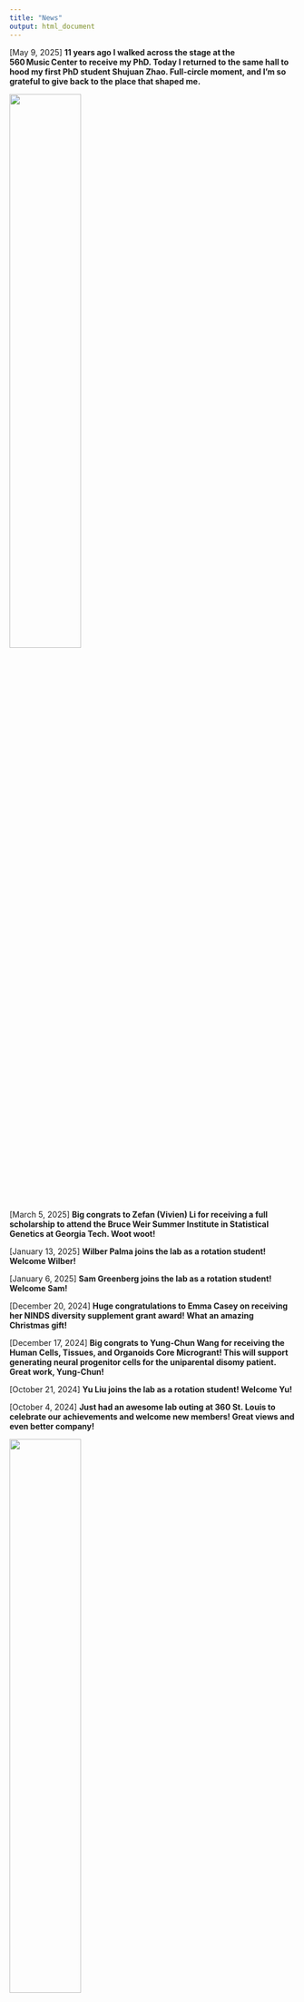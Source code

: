```yaml
---
title: "News"
output: html_document
---
```


[May 9, 2025] **11 years ago I walked across the stage at the 560 Music Center to receive my PhD. Today I returned to the same hall to hood my first PhD student Shujuan Zhao. Full‑circle moment, and I’m so grateful to give back to the place that shaped me.**

<img src="images/Shujuan_Hooding.jpg" style="width:50%; border:0; margin-right: 20px" align="top">

[March 5, 2025] **Big congrats to Zefan (Vivien) Li for receiving a full scholarship to attend the Bruce Weir Summer Institute in Statistical Genetics at Georgia Tech. Woot woot!**

[January 13, 2025] **Wilber Palma joins the lab as a rotation student! Welcome Wilber!**

[January 6, 2025] **Sam Greenberg joins the lab as a rotation student! Welcome Sam!**

[December 20, 2024] **Huge congratulations to Emma Casey on receiving her NINDS diversity supplement grant award! What an amazing Christmas gift!**

[December 17, 2024] **Big congrats to Yung-Chun Wang for receiving the Human Cells, Tissues, and Organoids Core Microgrant! This will support generating neural progenitor cells for the uniparental disomy patient. Great work, Yung-Chun!**

[October 21, 2024] **Yu Liu joins the lab as a rotation student! Welcome Yu!**

[October 4, 2024] **Just had an awesome lab outing at 360 St. Louis to celebrate our achievements and welcome new members! Great views and even better company!**

<img src="images/LabOuting10042024.jpeg" style="width:50%; border:0; margin-right: 20px" align="top">

[September 30, 2024] **Tingkuan Chu joins the lab as a rotation student! Welcome Tingkuan!**

[September 9, 2024] **Owen Limbrick joins the lab as an undergraduate researcher! Welcome Owen!**

[August 30, 2024] **The lab received R01 funding (PI: Jin) from the National Institute of Neurological Disorders and Stroke for the project "Molecular and cellular characterization of congenital hydrocephalus."**

<img src="images/NOA.jpeg" style="width:50%; border:0; margin-right: 20px" align="top">

[August 14, 2024] **Congratulations to our grad student Nahyun Kong who has been selected as a predoctoral semifinalist for the Trainee Research Excellence Awards for the 2024 Annual Meeting of the American Society of Human Genetics!**

[August 1, 2024] **Amazing presentation by our OGR Summer intern, Aria Ma! We've been so lucky to have you with us this summer. Let's keep in touch—we're sure our paths will cross again soon! 🌟**

<img src="images/Aria_OGR.jpg" style="width:50%; border:0; margin-right: 20px" align="top">

[June 26, 2024] **Congratulations to our grad students Purva Patel, Emma Casey, and Vivien Li on being selected into the prestigious Precision Medicine Pathway, following in the footsteps of Nahyun, Zitian, and Julie. Congratulations to all!**

[May 29, 2024] **Aria Ma joins the lab as s summer intern! Welcome Aria!**

[May 24, 2024] **Congratulations to our grad student Vivien who has been awarded with scholarships to attend Jackson Laboratory's Human and Mammalian Genetics and Genomics: The McKusick Short Course.**

[May 20, 2024] **Zefan (Vivien) Li joins the lab for her thesis study. Welcome to the Jin lab!**

[May 10, 2024] **Congratulations to our grad students Emma and Purva who have been awarded with scholarships to attend Jackson Laboratory's Human and Mammalian Genetics and Genomics: The McKusick Short Course.**

[April 26, 2024] **Congratulations to our grad student Julie Choi for being awarded the Annual Hope Center Retreat Poster Award!**

[April 8, 2024] **Congratulations to our undergrad Brian Yu for being awarded the BioSURF award!**

[April 8, 2024] **Purva Patel joins the lab for her thesis study. Welcome to the Jin lab!**

[April 5, 2024] **Emma Casey joins the lab for her thesis study. Welcome to the Jin lab!**

[March 29, 2024] **We marked the Jin lab’s 4th birthday at ChiliSpot. It's been an amazing four years, and here's to many more years of fun and productivity ahead!**

<img src="images/LabBirthday2024.jpg" style="width:50%; border:0; margin-right: 20px" align="top">

[March 27, 2024] **Incredible headshots capturing the essence of our current Jin lab members! Huge thanks to our exceptional genetic department marketing manager, Eliza, for her outstanding work!**

<img src="images/JinLab_2024.png" style="width:50%; border:0; margin-right: 20px" align="top">

[February 2, 2024] **Jin lab conquers the Dracula and Jurassic Island escape rooms at St Louis Escape, experiencing exhilarating spooks and thrills. Such an incredible and fun adventure!**

<img src="images/EscapeRoom.jpg" style="width:50%; border:0; margin-right: 20px" align="top">

[January 8, 2024] **Brian Yu joins the lab as an undergraduate researcher! Welcome Brian!**

[January 8, 2024] **Vivien Li joins the lab as a rotation student! Welcome Vivien!**

[December 19, 2023] **Big congrats to grad student Jenna Ulibarri for being selected into Washington University’s T32 Cellular and Molecular Biology Program. We are so very proud of you!**

[December 15, 2023] **Celebrating the end of 2023 with a fantastic Jin Lab party at Chase Club in St. Louis! Excited for the incredible scientific breakthroughs ahead with this exceptionally talented and kind group.**

<img src="images/LabOuting12152023.jpg" style="width:50%; border:0; margin-right: 20px" align="top">

[November 17, 2023] **Fantastic collaborative paper led by grad student Shujuan Zhao is now online in [Nature Communications](https://www.nature.com/articles/s41467-023-43062-z)**

[November 1, 2023] **Qichen Fu joins the lab as a rotation student! Welcome Qichen!**

[October 20, 2023] **Purva Patel joins the lab as a rotation student! Welcome Purva!**

[October 16, 2023] **Boo at the Zoo, decked out in festive splendor, crafted an unforgettable and enchanting adventure for our lab outing. A fantastic way to kick off the Halloween**

<img src="images/LabOuting10162023.jpg" style="width:50%; border:0; margin-right: 20px" align="top">

[September 26, 2023] **Congratulations to our postdoc Yung-Chun Wang who has been awarded with a Scholarship to attend Cold Spring Harbor Laboratory's Scientific Writing Retreat Course.**

[September 25, 2023] **Jason Bedwinek joins the lab as a senior research technician! Welcome Jason!**

[August 31, 2023] **Big congrats to grad student Wendy Dong (joint with Jeff Milbrandt) for being selected into Washington University’s T32 Genome Analysis Training Program. We are so very proud of you!**

[August 23, 2023] **Emma Casey joins the lab as a rotation student! Welcome Emma!**

[August 18, 2023] **Had a blast at City Foundry STL for our lab outing, celebrating and welcoming our newest rotation student, Emma Casey, to the Jin lab!**

<img src="images/LabOuting08182023.jpg" style="width:50%; border:0; margin-right: 20px" align="top">
 
[July 26, 2023] **Andrew Ruttenberg joins the lab as a research technician II! Welcome Andrew!** 

[July 6, 2023] **Congratulations to our grad student Zitian Tang on being selected into the prestigious Precision Medicine Pathway. We are so proud of you.**

[June 15, 2023] **Jenna Ulibarri joins the lab for her thesis study. Welcome to the Jin lab!**

[May 27, 2023] **Congratulations to our graduate student Zitian Tang who has been awarded with a Scholarship to attend Jackson Laboratory's Human and Mammalian Genetics and Genomics: The McKusick Short Course.**

[May 26, 2023] **Zitian Tang joins the lab for her thesis study. Welcome to the Jin lab!**

[April 14, 2023] **"Parting is such sweet sorrow," but celebrating with a warm party at the beautiful Botanical Garden makes it a bit easier. We want to extend our heartfelt appreciation to Po-Ying for her invaluable contribution to the Jin Lab during the past three years. You will be greatly missed! We wish you all the best in your future endeavors.!**

<img src="images/2023-04-14-FarewellParty.jpg" style="width:50%; border:0; margin-right: 20px" align="top">
  
[April 13, 2023] **Elvisa Mehinovic joins the lab as a bioinformaticist! Welcome Elle!**

[April 7, 2023] **Justin Chen joins the lab as a rotation student! Welcome Justin!**

[January 31, 2023] **Big congrats to grad student Wendy Dong (joint with Jeff Milbrandt) for being selected into Washington University’s T32 Genome Analysis Training Program. We are so very proud of you!**

[January 27, 2023] **Fun Jin lab outing to celebrate Lunar New Year, new grant, and new paper at Chilispot!**

<img src="images/chillspot.jpg" style="width:50%; border:0; margin-right: 20px" align="top">

[January 20, 2023] **Yu-Liang Yeh joins the lab as a rotation student! Welcome Yu-Liang!**

[December 16, 2022] **Wendy Dong, a MD/Ph.D. student, joins both Milbrandt's and Jin's labs for her thesis study. Welcome aboard Wendy!**

[December 16, 2022] **We celebrated Shujuan's passing her thesis update and Nahyun's passing her qualifying exam!! Congratulations Shujuan and Nahyun!!**

<img src="images/Celebration12162022.jpg" style="width:50%; border:0; margin-right: 20px" align="top">

[December 15, 2022] **Our challenge solution has been chosen as a winner of the 2022 PCGC and CDDRC Challenge Prize!**

[December 15, 2022] **Congratulations to Nahyun for passing her qualifying exam. Now officially a PhD candidate. Woot! Woot! Woot!**

[November 23, 2022] **Congrats to grad student Nahyun Kong for receiving the prestigious Study Abroad Scholarships from the Mogam Science Scholarship Foundation. We are very proud of you Nahyun!**

[November 7, 2022] **Zitian Tang joins the lab as a rotation student! Welcome Zitian!**

[Oct 28, 2022] **We had a blast at First Watch (Central West End) for our lab lunch event.**

<img src="images/IMG_7894.jpg" style="width:50%; border:0; margin-right: 20px" align="top">

[Oct 13, 2022] **Big congrats to grad student Julie Choi for being selected into Washington University’s T32 Genome Analysis Training Program. We are so very proud of you!**

[Sept 30, 2022] **Former and current lab affiliates went to Pappy's for its famous ribs and then headed to the City Museum. We all had a blast!**

<img src="images/Outing-10-01-2022.jpg" style="width:40%; border:0; margin-right: 20px" align="top">

[Sept 27, 2022] **Incredible experience and privilege to work with Jeff Milbrandt, Rob Gereau, Aaron DiAntonio, Valeria Cavalli, Guoyan Zhao, Bryan Copits and many other collaborators. We are proud of our WashU U19 Center being selected for funding!**

[INTERCEPT: Integrated Research Center for human Pain Tissues](https://reporter.nih.gov/search/qS4SPGBPCUCdw9aW-6gm9g/project-details/10593843)

[Sept 21, 2022] **Andrew Ruttenberg joins the lab as an undergraduate researcher for his senior thesis! Welcome Andrew!**

[Sept 14, 2022] **Ai Zhang joins the lab as a rotation student! Welcome Ai!**

[Aug 17, 2022] **Jenna Ulibarri joins the lab as a rotation student! Welcome Jenna!**

[Aug 17, 2022] **Tugce Iyiyol joins the lab as an undergraduate researcher! Welcome Tugce!**

[Aug 4, 2022] **Farewell to our OGR summer students Athziri and Carib! Thank you for everything that you’ve accomplished so far, and good luck with everything you will do in the future.**

<img src="images/LabOuting08042022.png" style="width:40%; border:0; margin-right: 20px" align="top"> 

[July 21, 2022] **Devin Qiu joins the lab as a research assistant! Welcome Devin!**

[June 30, 2022] **Vincent Gillespie joins the lab as a rotation student! Welcome Vincent!**

[June 22, 2022] **Congratulations to grad students Nahyun Kong and Julie Choi on being selected into the prestigious Precision Medicine Pathway. We are so proud of you both.**

[June 9, 2022] **Boating in the Boathouse at Forest Park is fun! Enjoying the sun with the lab members!**

<img src="images/LabOuting20220609.jpg" style="width:50%; border:0; margin-right: 20px" align="top">

[June 6, 2022] **Amazing cupcake made by Wendy and Yuxiao for Shujuan Zhao's birthday. This birthday cupcake event is becoming a lab tradition. Also welcoming our summer students Cabria and Athziri! So fun!!!**

<img src="images/Cupcake.jpg" style="width:50%; border:0; margin-right: 20px" align="top">

[June 6, 2022] **Cabria Shelton joins the lab as a McDonnell Genome Institute Opportunities in Genomics Research Summer Student! Welcome Cabria!**

[June 1, 2022] **Athziri Marcial Rodriguez joins the lab as a McDonnell Genome Institute Opportunities in Genomics Research Summer Student! Welcome Athziri.**

[May 30,2022] **We now have our lab mascot Ziggy! Guess what breed Ziggy is? Ragamuffin or Ragdoll? Take a guess!**

<img src="images/Ziggy.jpg" style="width:25%; border:0; margin-right: 20px" align="top">

[May 18, 2022] **Shujuan Zhao got admitted into the prestigious Lucille P. Markey Special Emphasis Pathway in Human Pathobiology! Congratulations Shujuan!**

[May 12, 2022] **Lab outing to welcome WUSTL MSTP rotation students Yuxiao Xu and Wendy Dong at Brasserie by Niche!**

<img src="images/LabOuting05122022.jpg" style="width:50%; border:0; margin-right: 20px" align="top">

[May 12, 2022] **Yuxiao Xu and Wendy Dong, two WUSTL MSTP studnets, join the lab as rotation students! Welcome Yuxiao and Wendy!**

[May 10, 2022] **Congratulations to our graduate students Shujuan Zhao and Max Wrubel who have been awarded with Scholarships to attend Jackson Laboratory's Human and Mammalian Genetics and Genomics: The McKusick Short Course.**

[April 22, 2022] **Dr. Jin hass been awarded the 2021 Cerebral Palsy Alliance Research Foundation Project Grant from the Cerebral Palsy Alliance Research Foundation for the projecct "Discovery of novel genetic variations in cerebral palsy by whole genome sequencing."**

[March 21, 2022] **Nahyun Kong joins the lab for her thesis study. Welcome to the Jin lab!**

[February 9, 2022] **Lab outing to celebrate our recent publication and the Hydrocephalus Association Innovator Award!**

<img src="images/02-09-2022.jpeg" style="width:75%; border:0; margin-right: 20px" align="top">

[January 17, 2022] **Nahyun Kong joins the lab as a rotation student! Welcome Nahyun!**

[January 13, 2022] **Lei Lu joins the lab as a rotation student! Welcome Lei!**

[December 15, 2021] **The group celebrates another fun and exciting-science-filled year with an equally fun party at Edera italian Eatery.**

<img src="images/20211215_185439.jpg" style="width:75%; border:0; margin-right: 20px" align="top">

[November 10, 2021] **Max Wrubel joins the lab as a McDonnell Genome Institute Opportunities in Genomics Research Student! Welcome Max.**

[November 4, 2021] **Dr. Jin has been awarded the 2021 Hydrocephalus Association Innovator Award for the project "A genome-wide assessment of noncoding risk variants in congenital hydrocephalus."**

[November 2, 2021] **Our first annual lab retreat was lots of fun at the Boathouse at Forest Park.**

<img src="images/FirstLabRetreat.jpg" style="width:75%; border:0; margin-right: 20px" align="top">

[October 28, 2021] **Julie Choi joins the lab as a rotation student! Welcome Julie!**

[October 1, 2021] **Dr. Jin has been awarded the 2021 Children's Discovery Institute Faculty Scholar Award from WashU CDI for the project "Human genetics and molecular mechanisms of cerebral palsy."**

[September 22, 2021] **Kuangying Yang joins the lab as a rotation student! Welcome Kuangying!**

[September 10, 2021] **Mariam Khanfar joins the lab as a rotation student! Welcome Mariam!**

[September 1, 2021] **Prashant Kumar Kuntala joins the lab as a rotation student! Welcome Prashant!**

[July 24, 2021] **Our Genes paper was selected as the cover for the 2021 July issue.**

<img src="images/cover-genes.png" style="width:25%; border:0; margin-right: 20px" align="top">

[July 9, 2021] **Summer lab outing with great food and drinks**

<img src="images/JinLabOuting2021.jpeg" style="width:75%; border:0; margin-right: 20px" align="top">

[May 1, 2021] **Yung-Chun (David) Wang has been awarded a prestigious Center of Regenerative Medicine Postdoctoral Fellowship and will join the lab as a postdoc fellow! Welcome David!**

[April 25, 2021] **Kareena Joshipura joins the lab as s summer intern! Welcome Kareena!**

[April 14, 2021] **Kesava Viswanadha joins the lab as a summer intern! Welcome Kesava!**

[April 7, 2021] **Dr. Jin's co-corresponding authored paper on Moyamoya genomics was accepted in JAMA Neurology. Sam is a co-1st author and Shujuan is an author!**

[March 26, 2021] **Amar Sheth, a medical student at Yale, has been admitted to the Clinical Research Training Center’s TL1 One-Year Predoctoral Program. He will be working with Dr. Jin and Dr. Milbrandt to perform integrative genomic analysis of cerebral palsy and rare pediatric movement disorder! Welcome on board Amar!**

[February 8, 2021] **Jin lab has been awarded a Zebrafish Models for Pediatric Research Services Cooperative Micro-grant to generate zebrafish knock-in lines to functionally characterize mutations' impact on vascular development!**

[February 1, 2021] **Changfeng Chen joins the lab as a rotation student! Welcome Changfeng!**

[January 26, 2021] **Shohaib Shaffiey joins the lab as a student research assistant! Welcome Shohaib!**

[January 21, 2021] **Xiaobing (Dean) Yu joins the lab as a student research assistant! Welcome Xiaobing!**

[January 11, 2021] **Dr. Jin's first paper being a corresponding author has been accepted in STAR Protocols. Graduate students Spencer (co-1st) and Sam are major authors.** 

[November 11, 2020] **Dr. Jin has been awarded the 2020 Clinical and Translational Research Funding Program from WashU ICTS to investigate complex genetic model using long-read genome sequencing and integrative genomic analysis for cerebral palsy!**

[November 6, 2020] **Jian Ryou joins the lab as a rotation student! Welcome Jian!**

[September 25, 2020] **Shujuan Zhao joins the lab for her thesis study! Welcome Shujuan!**

[September 4, 2020] **Shujuan Zhao joins the lab as a rotation student! Welcome Shujuan!**

[September 3, 2020] **Dr. Jin's co-1st authored paper on trigeminal neuralgia genomics was accepted in iScience!**

[June 24, 2020] **Dr. Jin's lead author paper on congenital hydrocephalus genomics was accepted in Nature Medicine!**

[April 30, 2020] **Dr. Jin's lead author paper on cerebral palsy genomics was accepted in Nature Genetics!** 

[April 1, 2020] **Po-Ying Fu joins the lab as a Bioinformatics Research Analyst! Welcome Po-Ying!**

[April 1, 2020] **The lab received R01 subaward funding (PI: Kahle) from the National Institute of Neurological Disorders and Stroke for the project "Human Genetics and Molecular Mechanisms of Congenital Hydrocephalus."**

[April 1, 2020] **The lab received R00 funding (PI: Jin) from the National Heart, Lung, and Blood Institute for the project "Integrative Genomic Analysis of Congenital Heart Disease."**

[April 1, 2020] **Jin Lab opens.**		

[February 27, 2020] **Sam Peters joins the lab as a summmer intern! Welcome Sam!**

[February 5, 2020] **Spencer King joins the lab as a summmer intern! Welcome Spencer! You are our first lab member!**  

[January 1, 2020] **Postdoc Wanted: Computational Genomics in Congenital Disorders.**
